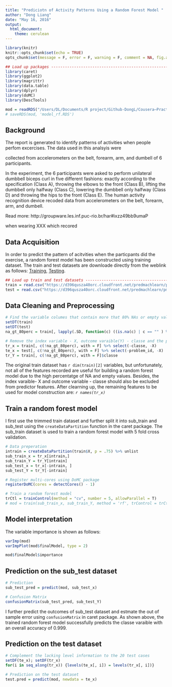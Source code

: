 ```yaml
---
title: "Prediciotn of Activity Patterns Using a Random Forest Model "
author: "Dong Liang"
date: "May 16, 2016"
output: 
  html_document: 
    theme: cerulean
---
```





```r
library(knitr)
knitr::opts_chunk$set(echo = TRUE)
opts_chunk$set(message = F, error = F, warning = F, comment = NA, fig.align = 'center', dpi = 100, tidy = F, cache.path = '.cache/', fig.path = 'fig/')

```

```r
## Load up packages -------------------------------------------------------------------
library(caret)
library(ggplot2)
library(magrittr)
library(data.table)
library(dplyr)
library(doMC)
library(DescTools)
```





```r
mod = readRDS("/Users/DL/Documents/R project/Github-DongL/Cousera—Practical Machine Learning/model_rf.RDS")
# saveRDS(mod, 'model_rf.RDS')
```




## Background
The report is generated to identify patterns of activities when people perfom excercises. The data used in this analsyis were 

collected from accelerometers on the belt, forearm, arm, and dumbell of 6 participants. 

In the experiment, the 6 participants were asked to perform unilateral dumbbell biceps curl in five different fashions: exactly according to the specification (Class A), throwing the elbows to the front (Class B), lifting the dumbbell only halfway (Class C), lowering the dumbbell only halfway (Class D) and throwing the hips to the front (Class E). The human activity recognition device recoded data from accelerometers on the belt, forearm, arm, and dumbell. 

Read more: http://groupware.les.inf.puc-rio.br/har#ixzz49bb9umaP

when wearing XXX which recored



## Data Acquisition
In order to predict the pattern of acitvities when the particpants did the exercise, a random forest model has been constructed using training dataset. The train and test datasets are downloade directly from the weblink as follows: [Training](https://d396qusza40orc.cloudfront.net/predmachlearn/pml-training.csv), [Testing]("https://d396qusza40orc.cloudfront.net/predmachlearn/pml-testing.csv").

```r
## Load up train and test datasets -------------------------------------------------------------------
train = read.csv("https://d396qusza40orc.cloudfront.net/predmachlearn/pml-training.csv")
test = read.csv("https://d396qusza40orc.cloudfront.net/predmachlearn/pml-testing.csv")
```

## Data Cleaning and Preprocessing

```r
# Find the variable columes that contain more that 80% NAs or empty values. Those data may probably not be useful for modeling due to the limited info provided. 
setDT(train)
setDT(test)
na_gt_80perc = train[, lapply(.SD, function(c) ((is.na(c) | c == "" ) %>% sum)/length(c)) > 0.8]

# Remove the index variable - X, outcome varaible(Y) - classe and the problem id - problem_id from train and test datasets 
tr_x = train[, c(!na_gt_80perc), with = F] %>% select(-classe, -X) 
te_x = test[, c(!na_gt_80perc), with = F] %>% select(-problem_id, -X) 
tr_Y = train[, c(!na_gt_80perc), with = F]$classe


```

The original train dataset has `r dim(train)[2]` variables, but unfortunately, not all of the features recorded are useful for building a random forest model due to the high percentatge of NA and empty values. Besides, the index varaible- X and outcome variable - classe should also be excluded from predictor features. After clearning up, the remaining features to be used for model construction are: *`r names(tr_x)`*  


## Train a random forest model
I first use the trimmed train dataset and further split it into sub_train and sub_test using the `createDataPartition` function in the caret package. The sub_train dataset is used to train a random forest model with 5 fold cross validation.

```r
# Data preperation
intrain = createDataPartition(train$X, p = .75) %>% unlist
sub_train_x = tr_x[intrain,]
sub_train_Y = tr_Y[intrain]
sub_test_x = tr_x[-intrain, ]
sub_test_Y = tr_Y[-intrain]

# Register multi-cores using DoMC package 
registerDoMC(cores = detectCores() - 1)  

# Train a random forest model  
trCtl = trainControl(method = "cv", number = 5, allowParallel = T) 
# mod = train(sub_train_x, sub_train_Y, method = 'rf', trControl = trCtl )

```

## Model interpretation
The variable importance is shown as follows: 
```r
varImp(mod)
varImpPlot(mod$finalModel, type = 2)

mod$finalModel$importance
```


## Prediction on the sub_test dataset
```r
# Prediction
sub_test_pred = predict(mod, sub_test_x)

# Confusion Matrix
confusionMatrix(sub_test_pred, sub_test_Y)
```

I further predict the outcomes of sub_test dataset and estmate the out of sample error using `confusionMatrix` in caret package. As shown above, the trained random forest model successfully predicts the classe varaible with an overall accuracy of 0.999. 


## Prediction on the test dataset
```r
# Complement the lacking level information to the 20 test cases
setDF(te_x); setDF(tr_x)
for(i in seq_along(tr_x)) {levels(te_x[, i]) = levels(tr_x[, i])}

# Prediction on the test dataset      
test.pred = predict(mod, newdata = te_x)
```









